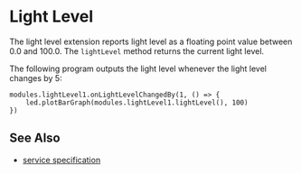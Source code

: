 # Light Level

The light level extension reports light level as a floating
point value between 0.0 and 100.0.
The `lightLevel` method returns the current light level.

The following program outputs the light level whenever the light level changes by 5:

```blocks
modules.lightLevel1.onLightLevelChangedBy(1, () => {
    led.plotBarGraph(modules.lightLevel1.lightLevel(), 100)
})
```

## See Also

-   [service specification](/services/lightlevel/)
